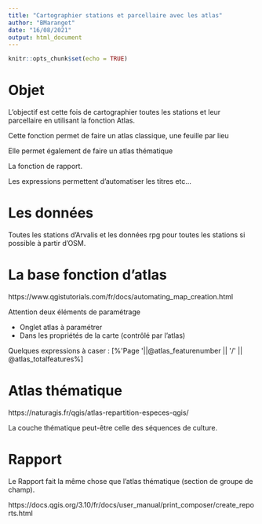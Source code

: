 ```yaml
---
title: "Cartographier stations et parcellaire avec les atlas"
author: "BMaranget"
date: "16/08/2021"
output: html_document
---
```


```r
knitr::opts_chunk$set(echo = TRUE)
```

# Objet

L'objectif est cette fois de cartographier toutes les stations et leur parcellaire
en utilisant la fonction Atlas.

Cette fonction permet de faire un atlas classique, une feuille par lieu

Elle permet également de faire un atlas thématique

La fonction de rapport.

Les expressions permettent d'automatiser les titres etc...

# Les données

Toutes les stations d'Arvalis et les données rpg pour toutes les stations si possible
à partir d'OSM.

# La base fonction d'atlas

https://www.qgistutorials.com/fr/docs/automating_map_creation.html

Attention deux éléments de paramétrage

- Onglet atlas à paramétrer 
- Dans les propriétés de la carte (contrôlé par l'atlas)

Quelques expressions à caser :
[%'Page '||@atlas_featurenumber || '/' || @atlas_totalfeatures%]


# Atlas thématique

https://naturagis.fr/qgis/atlas-repartition-especes-qgis/

La couche thématique peut-être celle des séquences de culture.

# Rapport

Le Rapport fait la même chose que l'atlas thématique (section de groupe de champ).

https://docs.qgis.org/3.10/fr/docs/user_manual/print_composer/create_reports.html


